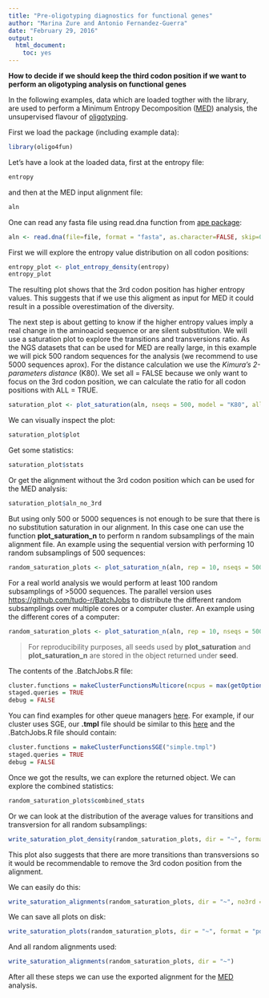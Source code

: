 ```yaml
---
title: "Pre-oligotyping diagnostics for functional genes"
author: "Marina Zure and Antonio Fernandez-Guerra"
date: "February 29, 2016"
output:
  html_document:
    toc: yes
---
```


**How to decide if we should keep the third codon position if we want to perform an oligotyping analysis on functional genes**

In the following examples, data which are loaded togther with the library, are used to perform a Minimum Entropy Decomposition ([MED](http://merenlab.org/projects/med/)) analysis, the unsupervised flavour of [oligotyping](http://merenlab.org/projects/oligotyping/).

First we load the package (including example data):
```r
library(oligo4fun)
```

Let's have a look at the loaded data, first at the entropy file:
```r
entropy
```
and then at the MED input alignment file:
```r
aln
```
One can read any fasta file using read.dna function from [ape package](https://cran.r-project.org/web/packages/ape/index.html):

```r
aln <- read.dna(file=file, format = "fasta", as.character=FALSE, skip=0)
```

First we will explore the entropy value distribution on all codon positions:
```r
entropy_plot <- plot_entropy_density(entropy)
entropy_plot
```

The resulting plot shows that the 3rd codon position has higher entropy values. This suggests
that if we use this aligment as input for MED it could result in a possible overestimation
of the diversity. 

The next step is about getting to know if the higher entropy values imply a real change in the aminoacid sequence
or are silent substitution. We will use a saturation plot to explore the transitions and transversions ratio. As the NGS datasets that can be used for MED are really large, in this example we will pick 500 random sequences for the analysis (we recommend to use 5000 sequences aprox). For the distance calculation we use the _Kimura's 2-parameters distance_ (K80). We set all = FALSE because we only want to focus on the 3rd codon position, we can calculate the ratio for all codon positions with ALL = TRUE.

```r
saturation_plot <- plot_saturation(aln, nseqs = 500, model = "K80", all = FALSE )
```

We can visually inspect the plot:
```r
saturation_plot$plot
```

Get some statistics:
```r
saturation_plot$stats
```

Or get the alignment without the 3rd codon position which can be used for the MED analysis:
```r
saturation_plot$aln_no_3rd
```

But using only 500 or 5000 sequences is not enough to be sure that there is no substitution saturation in our alignment. In this case one can use the function **plot_saturation_n** to perform n random subsamplings of the main alignment file. An example using the sequential version with performing 10 random subsamplings of 500 sequences:
```r
random_saturation_plots <- plot_saturation_n(aln, rep = 10, nseqs = 500, model = "K80", parallel = FALSE, all = FALSE)
```

For a real world analysis we would perform at least 100 random subsamplings of >5000 sequences. The parallel version uses [https://github.com/tudo-r/BatchJobs](BatchJobs) to distribute the different random subsamplings over multiple cores or a computer cluster. An example using the different cores of a computer:

```r
random_saturation_plots <- plot_saturation_n(aln, rep = 10, nseqs = 500, model = "K80", parallel = TRUE, all = FALSE, conf_file = "~/.BatchJobs.R", reg_id = "rhodo", reg_dir = "~/rhodo_dir")
```

> For reproducibility purposes, all seeds used by **plot_saturation** and **plot_saturation_n** are stored in the object returned under **seed**.

The contents of the .BatchJobs.R file:
```r
cluster.functions = makeClusterFunctionsMulticore(ncpus = max(getOption("mc.cores", parallel::detectCores()) - 1L, 1L))
staged.queries = TRUE
debug = FALSE
```

You can find examples for other queue managers [here](https://github.com/tudo-r/BatchJobs/tree/master/examples/). For example, if our cluster uses SGE, our **.tmpl** file should be similar to this [here](https://github.com/tudo-r/BatchJobs/blob/master/examples/cfSGE/simple.tmpl) and the .BatchJobs.R file should contain:
```r
cluster.functions = makeClusterFunctionsSGE("simple.tmpl")
staged.queries = TRUE
debug = FALSE
```

Once we got the results, we can explore the returned object. We can explore the combined statistics:
```r
random_saturation_plots$combined_stats
```

Or we can look at the distribution of the average values for transitions and transversion for all random subsamplings:
```r
write_saturation_plot_density(random_saturation_plots, dir = "~", format = "pdf", show = TRUE)
```

This plot also suggests that there are more transitions than transversions so it would be recommendable to remove the 3rd codon position from the alignment.

We can easily do this:
```r
write_saturation_alignments(random_saturation_plots, dir = "~", no3rd = TRUE)
```

We can save all plots on disk:
```r
write_saturation_plots(random_saturation_plots, dir = "~", format = "pdf")
```

And all random alignments used:
```r
write_saturation_alignments(random_saturation_plots, dir = "~")
```

After all these steps we can use the exported alignment for the [MED](http://merenlab.org/projects/med/) analysis.
